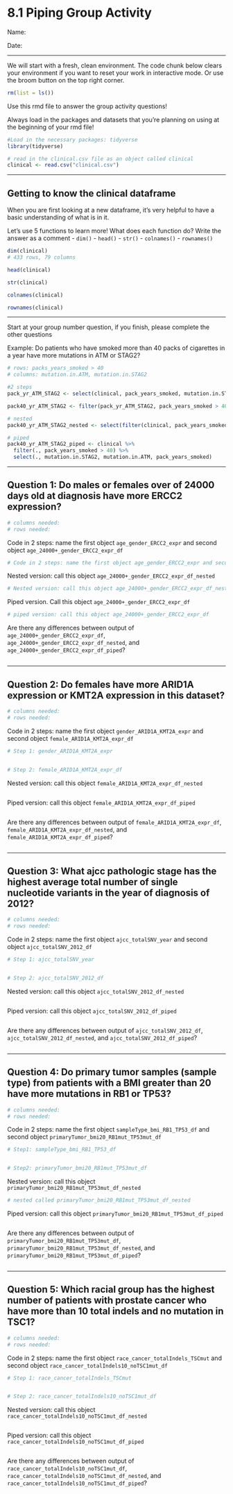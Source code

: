 # 8.1 Piping Group Activity

Name:

Date:

------------------------------------------------------------------------

We will start with a fresh, clean environment. The code chunk below clears your environment if you want to reset your work in interactive mode. Or use the broom button on the top right corner.

```r
rm(list = ls())
```

Use this rmd file to answer the group activity questions!

Always load in the packages and datasets that you're planning on using at the beginning of your rmd file!

```r
#Load in the necessary packages: tidyverse
library(tidyverse)
```

```r
# read in the clinical.csv file as an object called clinical
clinical <- read.csv("clinical.csv")
```

------------------------------------------------------------------------

## Getting to know the clinical dataframe

When you are first looking at a new dataframe, it's very helpful to have a basic understanding of what is in it.

Let's use 5 functions to learn more! What does each function do? Write the answer as a comment - `dim()` - `head()` - `str()` - `colnames()` - `rownames()`

```r
dim(clinical)
# 433 rows, 79 columns
```

```r
head(clinical)

```

```r
str(clinical)

```

```r
colnames(clinical)

```

```r
rownames(clinical)

```

------------------------------------------------------------------------

Start at your group number question, if you finish, please complete the other questions

Example: Do patients who have smoked more than 40 packs of cigarettes in a year have more mutations in ATM or STAG2?

```r
# rows: packs_years_smoked > 40
# columns: mutation.in.ATM, mutation.in.STAG2
```

```r
#2 steps
pack_yr_ATM_STAG2 <- select(clinical, pack_years_smoked, mutation.in.STAG2, mutation.in.ATM,)

pack40_yr_ATM_STAG2 <- filter(pack_yr_ATM_STAG2, pack_years_smoked > 40)
```

```r
# nested
pack40_yr_ATM_STAG2_nested <- select(filter(clinical, pack_years_smoked > 40), mutation.in.STAG2, mutation.in.ATM, pack_years_smoked)
```

```r
# piped
pack40_yr_ATM_STAG2_piped <- clinical %>%
  filter(., pack_years_smoked > 40) %>%
  select(., mutation.in.STAG2, mutation.in.ATM, pack_years_smoked)
```

------------------------------------------------------------------------

## Question 1: Do males or females over of 24000 days old at diagnosis have more ERCC2 expression?

```r
# columns needed: 
# rows needed: 

```

Code in 2 steps: name the first object `age_gender_ERCC2_expr` and second object `age_24000+_gender_ERCC2_expr_df`

```r
# Code in 2 steps: name the first object age_gender_ERCC2_expr and second object age_24000+_gender_ERCC2_expr_df

```

Nested version: call this object `age_24000+_gender_ERCC2_expr_df_nested`

```r
# Nested version: call this object age_24000+_gender_ERCC2_expr_df_nested


```

Piped version. Call this object `age_24000+_gender_ERCC2_expr_df`

```r
# piped version: call this object age_24000+_gender_ERCC2_expr_df

```

Are there any differences between output of `age_24000+_gender_ERCC2_expr_df`, `age_24000+_gender_ERCC2_expr_df_nested`, and `age_24000+_gender_ERCC2_expr_df_piped`?

```r

```

------------------------------------------------------------------------

## Question 2: Do females have more ARID1A expression or KMT2A expression in this dataset?

```r
# columns needed: 
# rows needed: 

```

Code in 2 steps: name the first object `gender_ARID1A_KMT2A_expr` and second object `female_ARID1A_KMT2A_expr_df`

```r
# Step 1: gender_ARID1A_KMT2A_expr


# Step 2: female_ARID1A_KMT2A_expr_df

```

Nested version: call this object `female_ARID1A_KMT2A_expr_df_nested`

```r


```

Piped version: call this object `female_ARID1A_KMT2A_expr_df_piped`

```r


```

Are there any differences between output of `female_ARID1A_KMT2A_expr_df`, `female_ARID1A_KMT2A_expr_df_nested`, and `female_ARID1A_KMT2A_expr_df_piped`?

```r

```

------------------------------------------------------------------------

## Question 3: What ajcc pathologic stage has the highest average total number of single nucleotide variants in the year of diagnosis of 2012?

```r
# columns needed: 
# rows needed: 

```

Code in 2 steps: name the first object `ajcc_totalSNV_year` and second object `ajcc_totalSNV_2012_df`

```r
# Step 1: ajcc_totalSNV_year


# Step 2: ajcc_totalSNV_2012_df

```

Nested version: call this object `ajcc_totalSNV_2012_df_nested`

```r


```

Piped version: call this object `ajcc_totalSNV_2012_df_piped`

```r


```

Are there any differences between output of `ajcc_totalSNV_2012_df`, `ajcc_totalSNV_2012_df_nested`, and `ajcc_totalSNV_2012_df_piped`?

```r

```

------------------------------------------------------------------------

## Question 4: Do primary tumor samples (sample type) from patients with a BMI greater than 20 have more mutations in RB1 or TP53?

```r
# columns needed: 
# rows needed: 

```

Code in 2 steps: name the first object `sampleType_bmi_RB1_TP53_df` and second object `primaryTumor_bmi20_RB1mut_TP53mut_df`

```r
# Step1: sampleType_bmi_RB1_TP53_df 


# Step2: primaryTumor_bmi20_RB1mut_TP53mut_df

```

Nested version: call this object `primaryTumor_bmi20_RB1mut_TP53mut_df_nested`

```r
# nested called primaryTumor_bmi20_RB1mut_TP53mut_df_nested


```

Piped version: call this object `primaryTumor_bmi20_RB1mut_TP53mut_df_piped`

```r


```

Are there any differences between output of `primaryTumor_bmi20_RB1mut_TP53mut_df`, `primaryTumor_bmi20_RB1mut_TP53mut_df_nested`, and `primaryTumor_bmi20_RB1mut_TP53mut_df_piped`?

```r

```

------------------------------------------------------------------------

## Question 5: Which racial group has the highest number of patients with prostate cancer who have more than 10 total indels and no mutation in TSC1?

```r
# columns needed: 
# rows needed: 

```

Code in 2 steps: name the first object `race_cancer_totalIndels_TSCmut` and second object `race_cancer_totalIndels10_noTSC1mut_df`

```r
# Step 1: race_cancer_totalIndels_TSCmut


# Step 2: race_cancer_totalIndels10_noTSC1mut_df

```

Nested version: call this object `race_cancer_totalIndels10_noTSC1mut_df_nested`

```r



```

Piped version: call this object `race_cancer_totalIndels10_noTSC1mut_df_piped`

```r


```

Are there any differences between output of `race_cancer_totalIndels10_noTSC1mut_df`, `race_cancer_totalIndels10_noTSC1mut_df_nested`, and `race_cancer_totalIndels10_noTSC1mut_df_piped`?

```r

```
